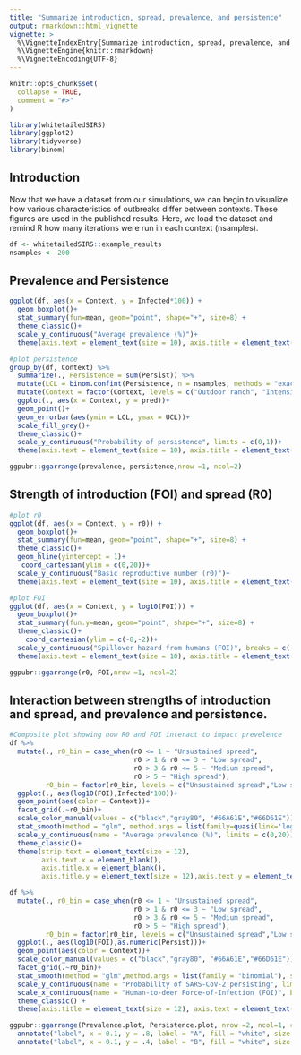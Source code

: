 ```yaml
---
title: "Summarize introduction, spread, prevalence, and persistence"
output: rmarkdown::html_vignette
vignette: >
  %\VignetteIndexEntry{Summarize introduction, spread, prevalence, and persistence}
  %\VignetteEngine{knitr::rmarkdown}
  %\VignetteEncoding{UTF-8}
---
```


```r
knitr::opts_chunk$set(
  collapse = TRUE,
  comment = "#>"
)
```

```r
library(whitetailedSIRS)
library(ggplot2)
library(tidyverse)
library(binom)
```

## Introduction
Now that we have a dataset from our simulations, we can begin to visualize how various characteristics of outbreaks differ between contexts. These figures are used in the published results. Here, we load the dataset and remind R how many iterations were run in each context (nsamples).
```r
df <- whitetailedSIRS::example_results
nsamples <- 200
```

## Prevalence and Persistence
```r
ggplot(df, aes(x = Context, y = Infected*100)) +
  geom_boxplot()+
  stat_summary(fun=mean, geom="point", shape="+", size=8) +
  theme_classic()+
  scale_y_continuous("Average prevalence (%)")+
  theme(axis.text = element_text(size = 10), axis.title = element_text(size = 12),legend.text = element_text(size = 12), legend.title = element_text(size = 14), strip.text.x = element_text(size = 14), axis.title.x = element_blank(), axis.text.x = element_text(angle = 90, size = 12)) -> prevalence

#plot persistence
group_by(df, Context) %>% 
  summarize(., Persistence = sum(Persist)) %>% 
  mutate(LCL = binom.confint(Persistence, n = nsamples, methods = "exact")$lower, pred = binom.confint(Persistence, n = nsamples, methods = "exact")$mean ,UCL = binom.confint(Persistence, n = nsamples, methods = "exact")$upper) %>% 
  mutate(Context = factor(Context, levels = c("Outdoor ranch", "Intensive facility", "Wild, rural","Wild, suburban"))) %>% 
  ggplot(., aes(x = Context, y = pred))+
  geom_point()+
  geom_errorbar(aes(ymin = LCL, ymax = UCL))+
  scale_fill_grey()+
  theme_classic()+
  scale_y_continuous("Probability of persistence", limits = c(0,1))+
  theme(axis.text = element_text(size = 10), axis.title = element_text(size = 12),legend.text = element_text(size = 12), legend.title = element_text(size = 14), strip.text.x = element_text(size = 14), axis.title.x = element_blank(), axis.text.x = element_text(angle = 90, size = 12)) -> persistence

ggpubr::ggarrange(prevalence, persistence,nrow =1, ncol=2)
```

## Strength of introduction (FOI) and spread (R0)
```r
#plot r0
ggplot(df, aes(x = Context, y = r0)) +
  geom_boxplot()+
  stat_summary(fun=mean, geom="point", shape="+", size=8) +
  theme_classic()+
  geom_hline(yintercept = 1)+
   coord_cartesian(ylim = c(0,20))+
  scale_y_continuous("Basic reproductive number (r0)")+
  theme(axis.text = element_text(size = 10), axis.title = element_text(size = 12),legend.text = element_text(size = 12), legend.title = element_text(size = 14), strip.text.x = element_text(size = 14), axis.title.x = element_blank(), axis.text.x = element_text(angle = 90, size = 12)) -> r0

#plot FOI
ggplot(df, aes(x = Context, y = log10(FOI))) +
  geom_boxplot()+
  stat_summary(fun.y=mean, geom="point", shape="+", size=8) +
  theme_classic()+
    coord_cartesian(ylim = c(-8,-2))+
  scale_y_continuous("Spillover hazard from humans (FOI)", breaks = c(-6,-5,-4,-3), labels = c("1:10^6","1:10^5", "1:10^4", "1:10^3"))+
  theme(axis.text = element_text(size = 10), axis.title = element_text(size = 12),legend.text = element_text(size = 12), legend.title = element_text(size = 14), strip.text.x = element_text(size = 14), axis.title.x = element_blank(), axis.text.x = element_text(angle = 90, size = 12)) -> FOI

ggpubr::ggarrange(r0, FOI,nrow =1, ncol=2)
```

## Interaction between strengths of introduction and spread, and prevalence and persistence.
```r
#Composite plot showing how R0 and FOI interact to impact prevelence
df %>% 
  mutate(., r0_bin = case_when(r0 <= 1 ~ "Unsustained spread",
                               r0 > 1 & r0 <= 3 ~ "Low spread",
                               r0 > 3 & r0 <= 5 ~ "Medium spread",
                               r0 > 5 ~ "High spread"), 
         r0_bin = factor(r0_bin, levels = c("Unsustained spread","Low spread","Medium spread","High spread"))) %>%
  ggplot(., aes(log10(FOI),Infected*100))+
  geom_point(aes(color = Context))+
  facet_grid(.~r0_bin)+
  scale_color_manual(values = c("black","gray80", "#66A61E","#66D61E"))+
  stat_smooth(method = "glm", method.args = list(family=quasi(link='log')), formula = y~x, color = "black")+
  scale_y_continuous(name = "Average prevalence (%)", limits = c(0,20))+
  theme_classic()+
  theme(strip.text = element_text(size = 12),
        axis.text.x = element_blank(),
        axis.title.x = element_blank(),
        axis.title.y = element_text(size = 12),axis.text.y = element_text(size = 10), legend.text = element_text(size=10), legend.title = element_text(size=12)) -> Prevalence.plot

df %>% 
  mutate(., r0_bin = case_when(r0 <= 1 ~ "Unsustained spread",
                               r0 > 1 & r0 <= 3 ~ "Low spread",
                               r0 > 3 & r0 <= 5 ~ "Medium spread",
                               r0 > 5 ~ "High spread"), 
         r0_bin = factor(r0_bin, levels = c("Unsustained spread","Low spread","Medium spread","High spread"))) %>%
  ggplot(., aes(log10(FOI),as.numeric(Persist)))+
  geom_point(aes(color = Context))+
  scale_color_manual(values = c("black","gray80", "#66A61E","#66D61E"))+
  facet_grid(.~r0_bin)+
  stat_smooth(method = "glm",method.args = list(family = "binomial"), se = F, color = "gray20")+
  scale_y_continuous(name = "Probability of SARS-CoV-2 persisting", limits = c(0,1), breaks = c(0,0.5,1))+
  scale_x_continuous(name = "Human-to-deer Force-of-Infection (FOI)", breaks = c(-9,-6,-4), labels = c("1:10^9","1:10^6","1:10 000"))+
  theme_classic() +
  theme(axis.title = element_text(size = 12), axis.text = element_text(size = 10), strip.text = element_blank(), legend.text = element_text(size=10), legend.title = element_text(size=12)) ->  Persistence.plot

ggpubr::ggarrange(Prevalence.plot, Persistence.plot, nrow =2, ncol=1, common.legend = T)+
  annotate("label", x = 0.1, y = .8, label = "A", fill = "white", size = 6) +
  annotate("label", x = 0.1, y = .4, label = "B", fill = "white", size = 6)
```

